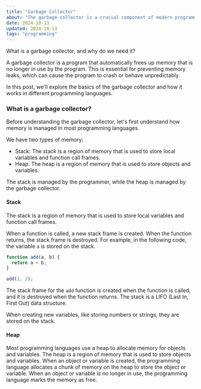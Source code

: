 ```yaml
---
title: "Garbage Collector"
about: "The garbage collector is a crucial component of modern programming languages. It is responsible for freeing up memory that is no longer in use by the program. This is essential for preventing memory leaks, which can cause the program to crash or behave unpredictably. In this post, we'll explore the basics of the garbage collector and how it works in different programming languages."
date: 2024-10-13
updated: 2024-10-13
tags: "programming"
---
```


What is a garbage collector, and why do we need it?

A garbage collector is a program that automatically frees up memory that is no longer in use by the program. This is essential for preventing memory leaks, which can cause the program to crash or behave unpredictably.

In this post, we'll explore the basics of the garbage collector and how it works in different programming languages.

### What is a garbage collector?

Before understanding the garbage collector, let's first understand how memory is managed in most programming languages.

We have two types of memory:

- Stack: The stack is a region of memory that is used to store local variables and function call frames.
- Heap: The heap is a region of memory that is used to store objects and variables.

The stack is managed by the programmer, while the heap is managed by the garbage collector.

#### Stack

The stack is a region of memory that is used to store local variables and function call frames.

When a function is called, a new stack frame is created.
When the function returns, the stack frame is destroyed.
For example, in the following code, the variable `a` is stored on the stack.

```js
function add(a, b) {
  return a + b;
}

add(1, 2);
```

The stack frame for the `add` function is created when the function is called, and it is destroyed when the function returns.
The stack is a LIFO (Last In, First Out) data structure.

When creating new variables, like storing numbers or strings, they are stored on the stack.

#### Heap

Most programming languages use a heap to allocate memory for objects and variables.
The heap is a region of memory that is used to store objects and variables.
When an object or variable is created, the programming language allocates a chunk of memory on the heap to store the object or variable.
When an object or variable is no longer in use, the programming language marks the memory as free.
